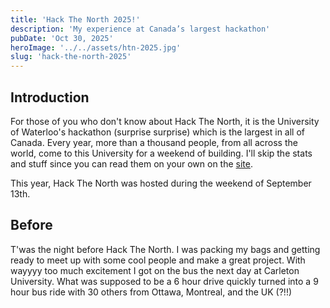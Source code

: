 ```yaml
---
title: 'Hack The North 2025!'
description: 'My experience at Canada’s largest hackathon'
pubDate: 'Oct 30, 2025'
heroImage: '../../assets/htn-2025.jpg'
slug: 'hack-the-north-2025'
---
```


## Introduction

For those of you who don't know about Hack The North, it is the University of Waterloo's hackathon (surprise surprise) which is the largest in all of
Canada. Every year, more than a thousand people, from all across the world, come to this University for a weekend of building. I'll skip the stats
and stuff since you can read them on your own on the [site](https://hackthenorth.com/).

This year, Hack The North was hosted during the weekend of September 13th.

## Before

T'was the night before Hack The North. I was packing my bags and getting ready to meet up with some cool people and make a great project. With 
wayyyy too much excitement I got on the bus the next day at Carleton University. What was supposed to be a 6 hour drive quickly turned into a 9 hour
bus ride with 30 others from Ottawa, Montreal, and the UK (?!!)